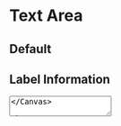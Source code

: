 

<Meta of={TextareaStories} />

# Text Area

## Default

<Canvas>
  <Story of={TextareaStories.TextArea} />
</Canvas>

## Label Information

<Canvas>
  <TextArea label="Text Area" info="Label Information" />
</Canvas>

## Disabled

<Canvas>
  <TextArea label="Text Area" disabled />
</Canvas>

## Expandable Information

<Canvas>
  <TextArea label="Text Area" expandableInfo="Expandable Information" />
</Canvas>

## Max Length

<Canvas>
  <TextArea label="Text Area" maxLength={100} />
</Canvas>

## More Rows

<Canvas>
  <TextArea label="Text Area" rows={10} />
</Canvas>

## Validation

<Canvas>
  <div>
    <TextArea
      label="Error Text Area"
      validator={{
        indicator: 'error',
        message: 'Error message',
      }}
    />

    <TextArea
      label="Info Text Area"
      validator={{
        indicator: 'info',
        message: 'Info message',
      }}
    />

    <TextArea
      label="Success Text Area"
      validator={{
        indicator: 'success',
        message: 'Success message',
      }}
    />
  </div>
</Canvas>

## Everything On

<Canvas>
  <TextArea
    label="Text Area"
    expandableInfo="Expandable Information"
    info="Label information"
    maxLength={1000}
    rows={4}
    validator={{
      indicator: 'error',
      message: 'Error message',
    }}
    placeholder="Placeholder"
    disabled
  />
</Canvas>

## Properties

<Controls />
